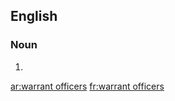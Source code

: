 ==English==

===Noun===
{{head|en|noun plural form}}

# {{plural of|warrant officer|lang=en}}

[[ar:warrant officers]]
[[fr:warrant officers]]